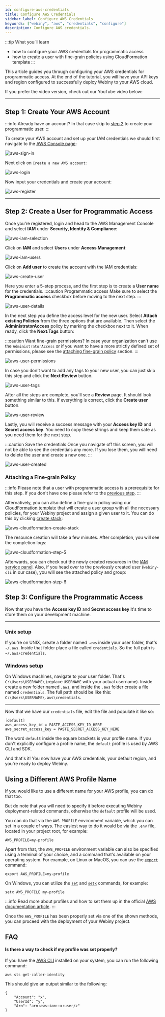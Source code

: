 ```yaml
---
id: configure-aws-credentials
title: Configure AWS Credentials
sidebar_label: Configure AWS Credentials
keywords: ["webiny", "aws", "credentials", "configure"]
description: Configure AWS credentials.
---
```


:::tip What you’ll learn
- how to configure your AWS credentials for programmatic access
- how to create a user with fine-grain policies using CloudFormation template
:::


This article guides you through configuring your AWS credentials for programmatic access. At the end of the tutorial, you will have your API keys and region configured to successfully deploy Webiny to your AWS cloud.

If you prefer the video version, check out our YouTube video below:

<YouTube id="qmtDRmplMG4"/>

---

## Step 1: Create Your AWS Account

:::info Already have an account?
In that case skip to [step 2](#step-2-create-a-user-for-programmatic-access) to create your programmatic user.
:::

To create your AWS account and set up your IAM credentials we should first navigate to the [AWS Console page](https://aws.amazon.com/console/):

![aws-sign-in](./assets/configure-aws-credentials/aws-sign-in.png)

Next click on `Create a new AWS account`:

![aws-login](./assets/configure-aws-credentials/aws-login.png)

Now input your credentials and create your account:

![aws-register](./assets/configure-aws-credentials/aws-register.png)

---

## Step 2: Create a User for Programmatic Access

Once you're registered, login and head to the AWS Management Console and select **IAM** under **Security, Identity & Compliance**:

![aws-iam-selection](./assets/configure-aws-credentials/aws-iam-selection.png)

Click on **IAM** and select **Users** under **Access Management**:

![aws-iam-users](./assets/configure-aws-credentials/aws-iam-users.png)

Click on **Add user** to create the account with the IAM credentials:

![aws-create-user](./assets/configure-aws-credentials/aws-create-user.png)

Here you enter a 5-step process, and the first step is to create a **User name** for the credentials.
:::caution Programmatic access
Make sure to select the **Programmatic access** checkbox before moving to the next step.
:::

![aws-user-details](./assets/configure-aws-credentials/aws-user-details.png)

In the next step you define the access level for the new user. Select **Attach existing Policies** from the three options that are available. Then select the **AdministratorAccess** policy by marking the checkbox next to it. When ready, click the **Next:Tags** button:

:::caution Want fine-grain permissions?
In case your organization can't use the `AdministratorAccess` or if you want to have a more strictly defined set of permissions,
please see the [attaching fine-grain policy](/docs/how-to-guides/deployment/aws/configure-aws-credentials#attaching-a-fine-grain-policy) section.
:::

![aws-user-permissions](./assets/configure-aws-credentials/aws-user-permissions.png)

In case you don't want to add any tags to your new user, you can just skip this step and click the **Next:Review** button.

![aws-user-tags](./assets/configure-aws-credentials/aws-user-tags.png)

After all the steps are complete, you'll see a **Review** page. It should look something similar to this. If everything is correct, click the **Create user** button.

![aws-user-review](./assets/configure-aws-credentials/aws-user-review.png)

Lastly, you will receive a success message with your **Access key ID** and **Secret access key**. You need to copy these strings and keep them safe as you need them for the next step.

:::caution Save the credentials
Once you navigate off this screen, you will not be able to see the credentials any more. If you lose them, you will need to delete the user and create a new one.
:::

![aws-user-created](./assets/configure-aws-credentials/aws-user-created.png)

### Attaching a Fine-grain Policy

:::info
Please note that a user with programmatic access is a prerequisite for this step.
If you don't have one please refer to the [previous step](/docs/how-to-guides/deployment/aws/configure-aws-credentials#step-2-create-a-user-for-programmatic-access).
:::

Alternatively, you can also define a fine-grain policy using our [CloudFormation template](https://github.com/webiny/webiny-js/blob/next/docs/CWP_POLICY_CLOUDFORMATION_TEMPLATE.json)
that will create a [user group](https://docs.aws.amazon.com/IAM/latest/UserGuide/id_groups.html) with all the necessary policies, for your Webiny project and assign a given user to it.
You can do this by clicking [create stack](https://console.aws.amazon.com/cloudformation/home?#/stacks/create/review?templateURL=https://cf-templates-16wmwt5xsvalh-ap-southeast-1.s3.ap-southeast-1.amazonaws.com/CWP_POLICY_CLOUDFORMATION_TEMPLATE.json&stackName=Create-webiny-project):

![aws-cloudformation-create-stack](./assets/configure-aws-credentials/create-stack.gif)

The resource creation will take a few minutes. After completion, you will see the completion logs:

![aws-cloudformation-step-5](./assets/configure-aws-credentials/cloudformation-step-5.png)

Afterwards, you can check out the newly created resources in the [IAM service panel](https://console.aws.amazon.com/iamv2/home?#/users).
Also, if you head over to the previously created user (`webiny-cli` in our case), you will see the attached policy and group:

![aws-cloudformation-step-6](./assets/configure-aws-credentials/cloudformation-step-6.png)

## Step 3: Configure the Programmatic Access

Now that you have the **Access key ID** and **Secret access key** it's time to store them on your development machine.

---

### Unix setup

If you're on UNIX, create a folder named `.aws` inside your user folder, that's `~/.aws`. Inside that folder place a file called `credentials`. So the full path is `~/.aws/credentials`.

### Windows setup

On Windows machines, navigate to your user folder. That's `C:\Users\USERNAME\` (replace `USERNAME` with your actual username). Inside create a new folder named `.aws`, and inside the `.aws` folder create a file named `credentials`. The full path should be like this: `C:\Users\USERNAME\.aws\credentials`.

---

Now that we have our `credentials` file, edit the file and populate it like so:

```plain
[default]
aws_access_key_id = PASTE_ACCESS_KEY_ID_HERE
aws_secret_access_key = PASTE_SECRET_ACCESS_KEY_HERE
```

The word `default` inside the square brackets is your profile name. If you don't explicitly configure a profile name, the `default` profile is used by AWS CLI and SDK.

<!-- ## Step 4: Configure the default region

The last thing to configure is your default region. It's important to configure the region that is closest to your geographical location for optimal network latency. You can find which region is the most suitable for you using, for example, https://www.cloudping.info/.

To see the region codes, visit https://docs.aws.amazon.com/general/latest/gr/rande.html#regional-endpoints.

If you don't want to bother with regions, use `us-east-1`.

---

### Unix setup

Inside your `.aws` folder, the one we created in the previous step, create a file called `config`. So the full path is `~/.aws/config`.

### Windows setup

Inside your `.aws` folder, the one we created in the previous step, create a file called `config`. The full path should be like this: `C:\Users\USERNAME\.aws\config`.

---

Now that we have our `config` file, edit the file and populate it like so:

```plain
[default]
region = YOUR_AWS_REGION
```

This means that for your `default` profile, that particular region is used. -->

And that's it! You now have your AWS credentials, your default region, and you're ready to deploy Webiny.

## Using a Different AWS Profile Name

If you would like to use a different name for your AWS profile, you can do that too.

But do note that you will need to specify it before executing Webiny deployment-related commands, otherwise the `default` profile will be used.

You can do that via the `AWS_PROFILE` environment variable, which you can set in a couple of ways. The easiest way to do it would be via the `.env` file, located in your project root, for example:

```
AWS_PROFILE=my-profile
```

Apart from that, the `AWS_PROFILE` environment variable can also be specified using a terminal of your choice, and a command that's available on your operating system. For example, on Linux or MacOS, you can use the [`export`](https://www.geeksforgeeks.org/export-command-in-linux-with-examples/) command:

```
export AWS_PROFILE=my-profile
```

On Windows, you can utilize the [`set`](https://docs.microsoft.com/en-us/windows-server/administration/windows-commands/set_1) and [`setx`](https://docs.microsoft.com/en-us/windows-server/administration/windows-commands/setx) commands, for example:

```
setx AWS_PROFILE my-profile
```

:::info
Read more about profiles and how to set them up in the official [AWS documentation article](https://docs.aws.amazon.com/cli/latest/userguide/cli-configure-profiles.html).
:::

Once the `AWS_PROFILE` has been properly set via one of the shown methods, you can proceed with the deployment of your Webiny project.

## FAQ

#### Is there a way to check if my profile was set properly?

If you have the [AWS CLI](https://docs.aws.amazon.com/cli/latest/userguide/cli-chap-welcome.html) installed on your system, you can run the following command:

```
aws sts get-caller-identity
```

This should give an output similar to the following:

```
{
    "Account": "x",
    "UserId": "y",
    "Arn": "arn:aws:iam::x:user/z"
}
```
